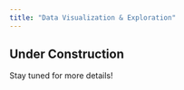 ```yaml
---
title: "Data Visualization & Exploration"
---
```


## Under Construction

Stay tuned for more details!
